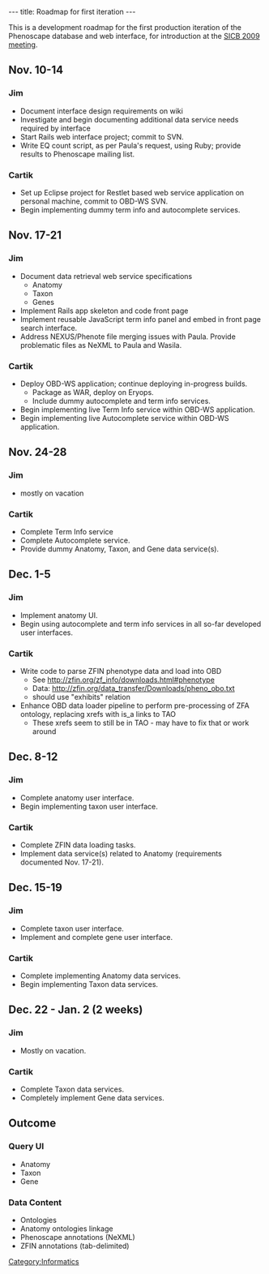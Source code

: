 ---
title: Roadmap for first iteration
---

This is a development roadmap for the first production iteration of the Phenoscape database and web interface, for introduction at the [http://www.sicb.org/meetings/2009/index.php3 SICB 2009 meeting].
==Nov. 10-14==
===Jim===
* Document interface design requirements on wiki
* Investigate and begin documenting additional data service needs required by interface
* Start Rails web interface project; commit to SVN.
* Write EQ count script, as per Paula's request, using Ruby; provide results to Phenoscape mailing list.

===Cartik===
* Set up Eclipse project for Restlet based web service application on personal machine, commit to OBD-WS SVN.
* Begin implementing dummy term info and autocomplete services.

==Nov. 17-21==
===Jim===
* Document data retrieval web service specifications
** Anatomy
** Taxon
** Genes
* Implement Rails app skeleton and code front page
* Implement reusable JavaScript term info panel and embed in front page search interface.
* Address NEXUS/Phenote file merging issues with Paula. Provide problematic files as NeXML to Paula and Wasila.

===Cartik===
* Deploy OBD-WS application; continue deploying in-progress builds.
** Package as WAR, deploy on Eryops.
** Include dummy autocomplete and term info services.
* Begin implementing live Term Info service within OBD-WS application.
* Begin implementing live Autocomplete service within OBD-WS application.

==Nov. 24-28==
===Jim===
* mostly on vacation
===Cartik===
* Complete Term Info service
* Complete Autocomplete service.
* Provide dummy Anatomy, Taxon, and Gene data service(s).

==Dec. 1-5==
===Jim===
* Implement anatomy UI.
* Begin using autocomplete and term info services in all so-far developed user interfaces.
===Cartik===
* Write code to parse ZFIN phenotype data and load into OBD
** See http://zfin.org/zf_info/downloads.html#phenotype
** Data: http://zfin.org/data_transfer/Downloads/pheno_obo.txt
** should use "exhibits" relation
* Enhance OBD data loader pipeline to perform pre-processing of ZFA ontology, replacing xrefs with is_a links to TAO
** These xrefs seem to still be in TAO - may have to fix that or work around

==Dec. 8-12==
===Jim===
* Complete anatomy user interface.
* Begin implementing taxon user interface.
===Cartik===
* Complete ZFIN data loading tasks.
* Implement data service(s) related to Anatomy (requirements documented Nov. 17-21).

==Dec. 15-19==
===Jim===
* Complete taxon user interface.
* Implement and complete gene user interface.
===Cartik===
* Complete implementing Anatomy data services.
* Begin implementing Taxon data services.

==Dec. 22 - Jan. 2 (2 weeks)==
===Jim===
* Mostly on vacation.
===Cartik===
* Complete Taxon data services.
* Completely implement Gene data services.

==Outcome==
===Query UI===
*Anatomy
*Taxon
*Gene
===Data Content===
* Ontologies
* Anatomy ontologies linkage
* Phenoscape annotations (NeXML)
* ZFIN annotations (tab-delimited)

[[Category:Informatics]]